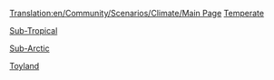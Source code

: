 [[Translation:en/Community/Scenarios/Climate/Main Page]]
[[en/Community/Scenarios/Climate/Temperate|Temperate]]

[[en/Community/Scenarios/Climate/Sub-Tropical|Sub-Tropical]]

[[en/Community/Scenarios/Climate/Sub-Arctic|Sub-Arctic]]

[[en/Community/Scenarios/Climate/Toyland|Toyland]]
